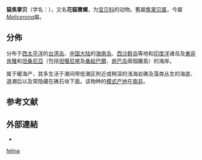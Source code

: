 {{Speciesbox
| genus = Melicerona
| species = felina
| authority = (Gmelin, 1791){{r|id10685}}
| synonyms_ref = {{r|WoRMS_216884}}
| synonyms = 
* ''[[Cypraea|Cypraea]] felina'' {{small|Gmelin, 1791}}（原來組合） 
* ''Palmadusta felina'' {{small|(Gmelin, 1791)}}{{r|id10685|TaiBIF_315236|TaiBNET_315236}}
}}

'''猫焦掌贝'''（学名：''{{lang|la|Melicerona felina}}''）{{r|id10685}}，又名'''花貓寶螺'''{{r|TaiBIF_315236 |TaiBNET_315236}}，为[[宝贝科|宝贝科]]的动物{{r|id10685|TaiBIF_315236|TaiBNET_315236|WoRMS_216884}}。舊屬[[焦掌贝属|焦掌贝属]]{{r|id10685|TaiBIF_315236|TaiBNET_315236}}，今屬''[[Melicerona|Melicerona]]''屬{{r|WoRMS_216884}}。

==分佈==
分布于[[西太平洋|西太平洋]]的[[台湾岛|台湾岛]]、[[中国大陆|中国大陆]]的[[海南岛|海南岛]]、[[西沙群岛|西沙群岛]]等地{{r|id10685}}和[[印度洋|印度洋]]诸岛{{r|id10685}}及[[東非|東非]][[肯雅|肯雅]]和[[坦桑尼亞|坦桑尼亞]]（包括[[坦噶尼喀|坦噶尼喀]]及[[桑給巴爾|桑給巴爾]]、[[奔巴岛|奔巴岛]]兩個離島）的海岸{{r|WoRMS_216884|Verdcourt 1954}}。

属于暖海产，其多生活于潮间带低潮区附近或稍深的浅海岩礁及藻类丛生的海底、退潮后以及常隐藏在礁石块下面{{r|id10685}}。该物种的[[模式产地|模式产地]]在[[南非|南非]]{{r|id10685}}。

==参考文献==
{{reflist|refs=
<ref name='id10685'>{{cite web
| url =http://www.bioinfo.cn/db05/BjdwSpecies.php?action=view&id=10685 | deadurl =yes
| archive-url =https://web.archive.org/web/20160305031719/http://www.bioinfo.cn/db05/BjdwSpecies.php?action=view&id=10685
| title =猫焦掌贝| work =《中国动物物种编目数据库》
| publisher =中国科学院微生物研究所| author =中国科学院动物研究所
| access-date =2009-04-28| archivedate =2016-03-05}}</ref>
<ref name="TaiBIF_315236">{{TaiBIF| zh=花貓寶螺 | id=315236 | binomial=Cypraea felina | authority=Gmelin | var= | access-date=2013-01-24}}</ref>
<ref name="TaiBNET_315236">{{TaiBNET| zh=花貓寶螺 | id=315236 | binomial=Cypraea felina | authority=Gmelin | var= | access-date=2013-01-24}}</ref>
<ref name="Verdcourt 1954">{{cite journal
| last=Verdcourt |first=B. |year=1954
| title=The cowries of the East African Coast (Kenya, Tanganyika, Zanzibar and Pemba)
| journal=''[[Journal_of_the_East_Africa_Natural_History_Society|Journal of the East Africa Natural History Society]]''
| volume=22 |issue=4 |pages=96: 129-144, 17 pls. |language=en }}</ref>
<ref name="WoRMS_216884">{{WoRMS |id=216884 |title=''Palmadusta felina'' (Gmelin, 1791) |date=2011-03-20 |access-date=2018-05-09 }}</ref>
}}

==外部連結==
* {{wikispecies-inline|Palmadusta felina}}
{{Taxonbar}}

[[Category:焦掌贝属|felina]]


{{软体动物小作品}}